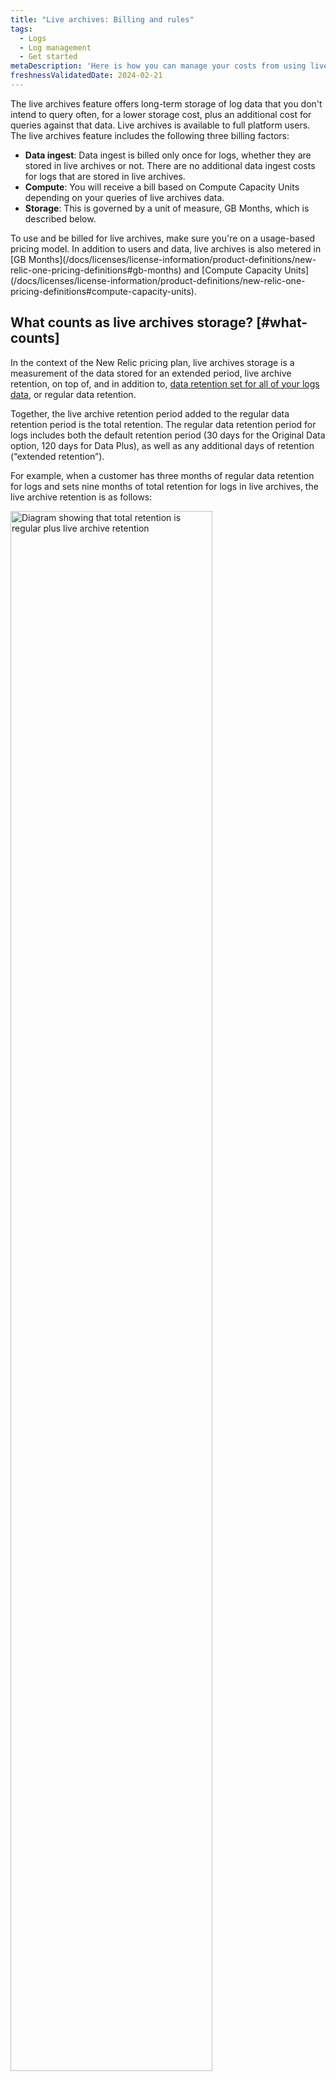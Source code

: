 ```yaml
---
title: "Live archives: Billing and rules" 
tags:
  - Logs
  - Log management
  - Get started
metaDescription: 'Here is how you can manage your costs from using live archives'
freshnessValidatedDate: 2024-02-21 
---
```



The live archives feature offers long-term storage of log data that you don't intend to query often, for a lower storage cost, plus an additional cost for queries against that data. Live archives is available to full platform users. The live archives feature includes the following three billing factors:

* <DoNotTranslate>**Data ingest**</DoNotTranslate>: Data ingest is billed only once for logs, whether they are stored in live archives or not. There are no additional data ingest costs for logs that are stored in live archives.
* <DoNotTranslate>**Compute**</DoNotTranslate>: You will receive a bill based on Compute Capacity Units depending on your queries of live archives data.
* <DoNotTranslate>**Storage**</DoNotTranslate>: This is governed by a unit of measure, GB Months, which is described below. 

<Callout variant="tip">
  To use and be billed for live archives, make sure you're on a usage-based pricing model. In addition to users and data, live archives is also metered in [GB Months](/docs/licenses/license-information/product-definitions/new-relic-one-pricing-definitions#gb-months) and [Compute Capacity Units](/docs/licenses/license-information/product-definitions/new-relic-one-pricing-definitions#compute-capacity-units).
</Callout>

## What counts as live archives storage? [#what-counts]

In the context of the New Relic pricing plan, live archives storage is a measurement of the data stored for an extended period, live archive retention, on top of, and in addition to, [data retention set for all of your logs data](/docs/data-apis/manage-data/manage-data-retention/#adjust-retention), or regular data retention. 

Together, the live archive retention period added to the regular data retention period is the total retention. The regular data retention period for logs includes both the default retention period (30 days for the Original Data option, 120 days for Data Plus), as well as any additional days of retention (“extended retention”).

For example, when a customer has three months of regular data retention for logs and sets nine months of total retention for logs in live archives, the live archive retention is as follows:

<img
    width="80%;"
    title="Retention diagram"
    alt="Diagram showing that total retention is regular plus live archive retention"
    src={logsDataRetention}
/>

<Callout variant="important">
A GB Month is a measurement of the volume of data and length of time stored by the Products for the benefit of the Customer, including from the Software, the Customer Properties, or Third-Party Services. GB Months also includes telemetry data from preview or pre-release versions of software. For more details, see our [definitions](/docs/licenses/license-information/product-definitions/new-relic-one-pricing-definitions#gb-months).
</Callout>

## How do we calculate storage? [#calculate]

When you purchase the add-on Live Archives, we measure storage in GB Months. GB Months are calculated for each day. 

We count how many bytes were stored in live archives as of the end of a given day (UTC). To count bytes stored in live archives, we sum the GB Ingested for (total retention - regular data retention) days, starting from total retention days ago, moving forward in time. Then, we divide that number of bytes by the number of days in the month. To get the total GB Months for one month, we can then just add up the GB Months for the days of that month.

**Example**: Let's say a customer has configured 60 days of total retention for logs, with 30 days of regular data retention. That means a log spends the last 30 days of those 60 days in live archives storage and after the total 60 days, the log expires from live archives and is no longer retained. If the customer has been collecting data for several months, at a steady 1 GB/day of logs ingested, 30 GB will reside in regular logs storage and 30 GB more will reside in live archives. Each day, one GB is ingested into standard storage and one new GB expires from live archives and is deleted.

For the purposes of this example, in month 9 we would: 

* Count the 30 GB stored in live archives, and 
* Since month 9 is 30 days long, record 1 GB Months (30 GB/30 days) of storage usage for on the 1st. 
* Repeat this same measurement for each day of month 9, since the “bucket” of 30 days of Live Archives remains full with 30 GB for the entire month. 

Adding up all the days' measurements, each of 1 GB Month, gives a total of 30 GB Months by Oct 1. Therefore, this customer has used 30 GB Months of storage for the month of September.

## When will you see your data? 

Live archive data will become accessible only after the following conditions are met:

* **Live archive feature activation**: You have explicitly enabled the live archive feature within your New Relic account.
* **Logging retention period met**: The duration specified by your account's live archive retention period has elapsed since the data was initially logged.

For example, if you enable live archive feature on January 1st and set your live archive retention to 30 days, live archive data will become available on or after February 1st. If your logging retention is set to 60, 90, or 120 days, you will need to wait until your respective retention period has passed enabled to use this feature. 

## Other calculation details [#other-calc-details] 

Here are some additional aspects of our calculation:

* In the context of our pricing model, a GB is defined as 1 billion bytes.
* Monthly live archives storage (GB Months) is rounded up to the nearest integer. For example, if your organization uses 99.9 GB Months during a month, that's counted as 100 GB Months.
* Retention for a given day of usage rating is considered to be the last value set for the UTC day. Applies to both regular data retention and live archives storage.
* Timestamp from when data enters usage pipeline is used to calculate usage, not the logs timestamp or back- or forward-dated event timestamp.
